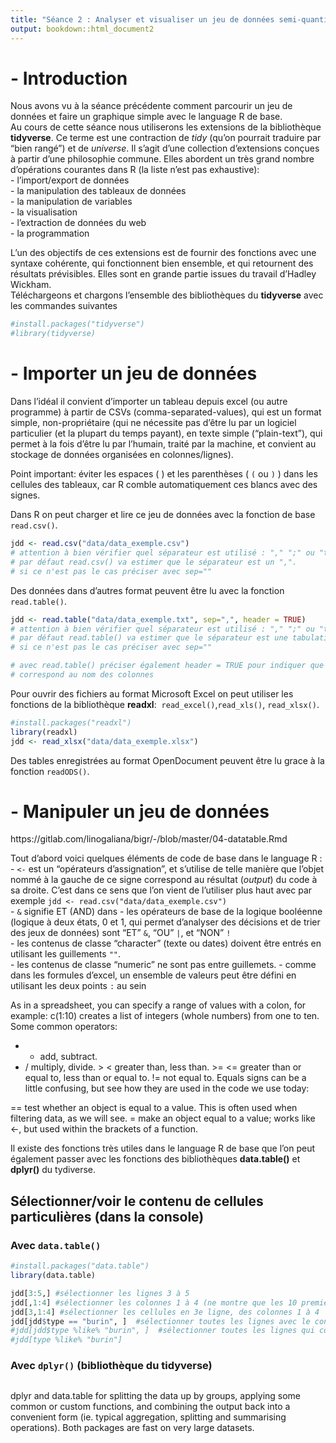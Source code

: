 ```yaml
---
title: "Séance 2 : Analyser et visualiser un jeu de données semi-quantitatif"
output: bookdown::html_document2
---
```


# - Introduction
Nous avons vu à la séance précédente comment parcourir un jeu de données et faire un graphique simple avec le language R de base.  
Au cours de cette séance nous utiliserons les extensions de la bibliothèque **tidyverse**. Ce terme est une contraction de *tidy* (qu’on pourrait traduire par “bien rangé”) et de *universe*. Il s’agit d’une collection d’extensions conçues à partir d'une philosophie commune. Elles abordent un très grand nombre d’opérations courantes dans R (la liste n’est pas exhaustive):\
- l'import/export de données\
- la manipulation des tableaux de données\
- la manipulation de variables\
- la visualisation\
- l'extraction de données du web\
- la programmation\

L'un des objectifs de ces extensions est de fournir des fonctions avec une syntaxe cohérente, qui fonctionnent bien ensemble, et qui retournent des résultats prévisibles. Elles sont en grande partie issues du travail d’Hadley Wickham.  
Téléchargeons et chargons l'ensemble des bibliothèques du **tidyverse** avec les commandes suivantes
```r
#install.packages("tidyverse")
#library(tidyverse)
```

# - Importer un jeu de données
Dans l'idéal il convient d'importer un tableau depuis excel (ou autre programme) à partir de CSVs (comma-separated-values), qui est un format simple, non-propriétaire (qui ne nécessite pas d'être lu par un logiciel particulier (et la plupart du temps payant), en texte simple ("plain-text"), qui permet à la fois d'être lu par l'humain, traité par la machine, et convient au stockage de données organisées en colonnes/lignes).\

Point important: éviter les espaces ( ` ` ) et les parenthèses ( `(` ou `)` ) dans les cellules des tableaux, car R comble automatiquement ces blancs avec des signes.

Dans R on peut charger et lire ce jeu de données avec la fonction de base `read.csv()`. 
```r
jdd <- read.csv("data/data_exemple.csv") 
# attention à bien vérifier quel séparateur est utilisé : "," ";" ou "tab"
# par défaut read.csv() va estimer que le séparateur est un ",".
# si ce n'est pas le cas préciser avec sep=""
```

Des données dans d'autres format peuvent être lu avec la fonction `read.table()`.
```r
jdd <- read.table("data/data_exemple.txt", sep=",", header = TRUE)
# attention à bien vérifier quel séparateur est utilisé : "," ";" ou "tab"
# par défaut read.table() va estimer que le séparateur est une tabulation.
# si ce n'est pas le cas préciser avec sep=""

# avec read.table() préciser également header = TRUE pour indiquer que la première ligne
# correspond au nom des colonnes
```

Pour ouvrir des fichiers au format Microsoft Excel on peut utiliser les fonctions de la bibliothèque **readxl**:\  `read_excel()`,`read_xls()`, `read_xlsx()`.
```r
#install.packages("readxl")
library(readxl)
jdd <- read_xlsx("data/data_exemple.xlsx")
```
Des tables enregistrées au format OpenDocument peuvent être lu grace à la fonction `readODS()`.


# - Manipuler un jeu de données
https://gitlab.com/linogaliana/bigr/-/blob/master/04-datatable.Rmd

Tout d'abord voici quelques éléments de code de base dans le language R :\
- `<-` est un "opérateurs d’assignation", et s'utilise de telle manière que l'objet nommé à la gauche de ce signe correspond au résultat (*output*) du code à sa droite. C'est dans ce sens que l'on vient de l'utiliser plus haut avec par exemple `jdd <- read.csv("data/data_exemple.csv")`\
- `&` signifie ET (AND) dans 
- les opérateurs de base de la logique booléenne (logique à deux états, 0 et 1, qui permet d'analyser des décisions et de trier des jeux de données) sont "ET" `&`, "OU" `|`, et "NON" `!`\
- les contenus de classe "character" (texte ou dates) doivent être entrés en utilisant les guillements `""`.\
- les contenus de classe "numeric" ne sont pas entre guillemets.
- comme dans les formules d'excel, un ensemble de valeurs peut être défini en utilisant les deux points `:` au sein 

As in a spreadsheet, you can specify a range of values with a colon, for example: c(1:10) creates a list of integers (whole numbers) from one to ten.
Some common operators:

+ - add, subtract.
* / multiply, divide.
> < greater than, less than.
>= <= greater than or equal to, less than or equal to.
!= not equal to.
Equals signs can be a little confusing, but see how they are used in the code we use today:

== test whether an object is equal to a value. This is often used when filtering data, as we will see.
= make an object equal to a value; works like <-, but used within the brackets of a function.

Il existe des fonctions très utiles dans le language R de base que l'on peut également passer avec les fonctions des bibliothèques **data.table()** et **dplyr()** du tydiverse.\

## Sélectionner/voir le contenu de cellules particulières (dans la console)
### Avec `data.table()`

```r
#install.packages("data.table")
library(data.table)
```
```r
jdd[3:5,] #sélectionner les lignes 3 à 5
jdd[,1:4] #sélectionner les colonnes 1 à 4 (ne montre que les 10 premières lignes)
jdd[3,1:4] #sélectionner les cellules en 3e ligne, des colonnes 1 à 4
jdd[jdd$type == "burin", ]  #sélectionner toutes les lignes avec le contenu "burin" dans la colonne "type"
#jdd[jdd$type %like% "burin", ]  #sélectionner toutes les lignes qui contiennent "burin" dans la colonne "type"
#jdd[type %like% "burin"]

```

### Avec `dplyr()` (bibliothèque du tidyverse)
```r

```

dplyr and data.table for splitting the data up by groups, applying some common or custom functions, and combining the output back into a convenient form (ie. typical aggregation, splitting and summarising operations). Both packages are fast on very large datasets.

